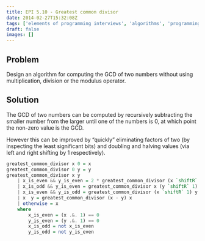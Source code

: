 ```yaml
---
title: EPI 5.10 - Greatest common divisor
date: 2014-02-27T15:32:08Z
tags: ['elements of programming interviews', 'algorithms', 'programming', 'greatest common divisor']
draft: false
images: []
---
```


## Problem

Design an algorithm for computing the GCD of two numbers without using multiplication, division or the modulus operator.

## Solution

The GCD of two numbers can be computed by recursively subtracting the smaller number from the larger until one of the numbers is 0, at which point the non-zero value is the GCD.

However this can be improved by “quickly” eliminating factors of two (by inspecting the least significant bits) and doubling and halving values (via left and right shifting by 1 respectively).

```haskell showLineNumbers
greatest_common_divisor x 0 = x
greatest_common_divisor 0 y = y
greatest_common_divisor x y
    | x_is_even && y_is_even = 2 * greatest_common_divisor (x `shiftR` 1) (y `shiftR` 1)
    | x_is_odd && y_is_even = greatest_common_divisor x (y `shiftR` 1)
    | x_is_even && y_is_odd = greatest_common_divisor (x `shiftR` 1) y
    | x  y = greatest_common_divisor (x - y) x
    | otherwise = x
    where
        x_is_even = (x .&. 1) == 0
        y_is_even = (y .&. 1) == 0
        x_is_odd = not x_is_even
        y_is_odd = not y_is_even
```
